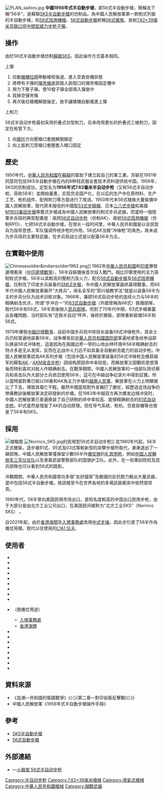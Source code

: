 {{noteTA
|G1=軍事
|G2=長度單位
|G3=Firearms
}}
{{Infobox Weapon
|name= 1956年式半自動步枪
|image= File:FLMM - The Vietcong type56sks.jpg
|image_size = 300px
|caption= 展示在博物館內的一把曾由[[越南南方民族解放陣線|越南南方民族解放陣線]]使用過的56式半自動步槍
|origin= {{PRC}}
|type= [[半自動步槍|半自動步槍]]
<!-- 種類選擇 -->
|is_ranged=yes
|is_bladed=
|is_explosive=
|is_artillery=
|is_vehicle=
|is_missile=
|is_UK=
<!-- 服役記錄 -->
|service= 1956－1985年（中華人民共和國）
|used_by= 參見使用國
|wars= [[緬甸內戰|緬甸內戰]]<br/>[[中印邊境戰爭|中印邊境戰爭]]<br>[[中蘇邊界衝突|中蘇邊界衝突]]<br>[[越南戰爭|越南戰爭]]<br>[[寮國內戰|寮國內戰]]<br>[[柬埔寨內戰|柬埔寨內戰]]<br>[[羅德西亞叢林戰爭|羅德西亞叢林戰爭]]<br/>[[柬越戰爭|柬越戰爭]]<br>[[1979年中越戰爭|1979年中越戰爭]]<br>[[阿富汗戰爭_(1979年)|1979年阿富汗戰爭]]<br/>[[安哥拉內戰|安哥拉內戰]]<br/>[[兩山戰役|兩山戰役]]<br>[[阿富汗戰爭_(1978年至今)|阿富汗內戰]]<br/>[[索馬里內戰|索馬里內戰]]<br/>[[南斯拉夫戰爭|南斯拉夫戰爭]]<br/>[[科索沃戰爭|科索沃戰爭]]<br>[[阿富汗戰爭_(2001年)|2001年阿富汗戰爭]]<br/>[[敘利亞內戰|2011年敘利亞內戰]]<br>其他
<!-- 生產歷史 -->
|designer= 
|design_date=1956年
|manufacturer= 中華人民共和國國營兵工廠<br/>[[中國北方工業公司|中國北方工業公司]]
|unit_cost=
|production_date=1956－1980年
|number= 
|variants= 
<!-- 基本規格 -->
|spec_label=
|weight= 空槍：3.85千克
|length= 1,025毫米；<br />1,260毫米（連刺刀）
|part_length= 521毫米
|width=
|height=
|diameter=
|crew=
<!-- 投射武器規格 --> 
|cartridge= [[7.62×39mm|7.62×39毫米]]
|caliber= 7.62毫米
|action= [[氣動式|短行程導氣式活塞]]，傾斜式槍栓
|mode= 半自動
|velocity= 710—730米／秒
|range= 400米
|max_range= 
|feed= 10發固定式彈倉
|sights= 機械瞄具
}}
[[File:PLAN_sailors.jpg|right]]
'''中國1956年式半自動步槍'''，即56式半自動步槍，簡稱及下稱“56半”，是蘇聯[[SKS半自動步槍|SKS半自動步槍]]的仿制品。為中國人民解放軍第一款制式列裝的半自動步槍，和[[56式班用機槍|56式班用機槍]]、[[56式自動步槍|56式自動步槍]]統稱[[56式槍族|56式槍族]]。发射[[7.62×39mm|7.62×39毫米]][[苏联|苏联]][[口徑|口徑]][[中间型威力枪弹|中間型威力]][[步枪|步枪]][[子彈|子彈]]。

== 操作 ==
由於56式半自動步槍仿制[[苏联|蘇聯]][[SKS半自動步槍|SKS]]，因此操作方式基本相同。
;上彈
# 拉動[[拉機柄|槍機拉柄]]帶動槍栓後退，進入空倉掛機狀態
# 將帶有子彈的[[彈夾條|彈夾條]]底部插入拋殼口的彈夾條固定槽中
# 用力下壓子彈，使10發子彈全部填入彈倉中
# 拔掉空彈夾條
# 再次後拉槍機解脫後定，放手讓槍機自動複進上彈
;上刺刀
56式半自动步枪最初采用折叠式剑型刺刀，后来改用更长的折叠式三棱刺刀，固定在枪管下方。
# 向[[槍托|槍托]]方向壓槍口套圈解脫鎖定
# 向上扳刺刀至槍口套圈套入槍口固定

== 歷史 ==
1950年代，[[中華人民共和國|中華人民共和國]]在[[蘇聯|蘇聯]]的幫助下建立起自己的軍工業，苏联在1951年同意将包括SKS半自動步槍在内的8种轻武器全套技术资料提供给中国。1956年，SKS的仿制成功，定型名为'''1956年式7.62毫<nowiki/>米半自动步枪'''（又称56式半自动步枪，简称56半）並開始量產，实现完全国产化，在以后的生产中在原材料、生产工艺、枪机组件、配用刺刀等方面进行了改进。1950年代末56式槍族大量裝備中國人民解放軍，取代原本服役的中國製[[53式步騎槍|53式步騎槍]]、日本[[三八式步槍|三八式步槍]]和美國[[M1903春田步槍|M1903春田步槍]]等舊式步槍成為中國人民解放軍的制式步兵武器，而當時一個陸軍步兵班的典型配置是：兩把[[56式自动步枪|56式自动步枪]]（仿制AK）、兩挺[[56式班用機槍|56式班用機槍]]（仿制RPD）、七把56式半自動步槍。在很长一段时间里，中華人民共和國是以全民皆兵为指导思想，军队强调传统步枪的作用，56式AK当做“冲锋枪”的角色，故未成为步兵班的主要轻武器，在步兵班战士还是以配备56半为主。

== 在實戰中使用 ==
[[File:Chinesesoldier&indiansoldier1962.png|thumb]]]]
1962年[[中華人民共和國|中華人民共和國]]和[[印度|印度]]爆發邊境衝突（[[中印邊境戰爭|中印邊境戰爭]]），56半自裝備後首次投入戰鬥，相比印軍使用的主力英制栓式步槍，56半以其較高的壓制力及火力，配合[[56式自動步槍|56式自動步槍]]及[[56式班用機槍|56式班用機槍]]，压制住了印度步兵装备的[[李-恩菲尔德步枪|SMLE步槍]]，令中國人民解放軍最終贏得戰事。而60年代中國人民解放軍展开“大练兵”，闻名全军的“郭兴福教学法”就是以装备56半为主的步兵分队为战术训练对象。1968年，兼顾56式自动步枪的连续火力与56半的精确射击优点，所谓“步冲合一”的[[63式自動步槍|63式自動步槍]]（外國曾稱為68式）裝備部隊，取代56半和56式，56半其後撥入[[中國民兵|民兵部隊]]。但到了70年代中期，63式步槍暴露出各種問題，当时部队有“还我半自动”呼声，後終於撤裝，部隊重新裝備56半和56式。

1979年爆發[[中越戰爭|中越边境戰爭]]，战前中国步兵班中除班长装备56式冲锋枪外，其余士兵仍较普遍地装备56半。战争爆发前[[中華人民共和國国防部|中華人民共和國国防部]]普遍地紧急给参战部队换装56式冲锋枪，這是因為在兩國边界一带的山地丛林环境中56半精确射击的特点多是无从发挥，反而在近战中火力远不如具备全自動射击能力的自动步枪。中国人民解放軍認為AK系列步槍（包括中国人民解放軍装备的56式冲锋枪及缴获越军的蘇製[[卡拉什尼科夫自動步槍|AK]]／[[AKM突击步枪|AKM突击步枪]]）因结构原因命中率较低，而解放軍又因戰術思想落後而特别喜欢对敌人作精确射击。在戰爭期間，中國人民解放軍的一线部队除侦察兵和突击队外大部分士兵依旧使用56半，這可在中越战争纪录片中得到証實。所以當時面對著已經以56衝和AK為主力步槍的[[越南人民軍|越南人民軍]]，解放軍在火力上明顯被比了下去，導致其傷亡不輕。雖然中國當局對外宣稱打了勝仗，經歷過这场战争的慘痛教訓後解放軍決定研發新的步槍。在1983年中越双方再次爆发边境冲突时，中國人民解放軍已普遍换装了自己研制的命中率较高、能够精确射击的[[81式自动步枪|81式自动步枪]]。81式虽然是借鉴了AK的自动原理，但在导气系统、枪机、空倉掛機等也借鉴了56半和SKS。

== 採用 ==
[[File:Chinese_honor_guard_in_column_070322-F-0193C-014.JPEG|缩略图]]
[[File:Norinco_SKS.jpg|thumb]]的民用型56式半自动步枪]]
從1980年代起，56半正式撤裝，逐步被81式、95式及03式等較新型的突擊步槍所取代，漸漸退出了一線部隊。中國人民解放軍僅保留少數56半作[[儀仗隊|儀仗隊]]的[[训练用步枪|礼宾用枪]]，例如[[中国人民解放军三军仪仗队|中国人民解放军三军仪仗队]]以及隶属武装警察部队的国旗护卫队。此外，在一些軍訓院校及民兵部隊也可以看到56式的蹤影。

冷戰期間，中華人民共和國曾向多個“友好國家”及敵國的反抗勢力輸出大量武器，當中包括56式半自動步槍。故該槍至今在世界各地的多場武裝衝突中依然很常見。

1980年代，56半曾向美国民用市场出口，是知名度較高的中国出口民用步枪，由于大部分是由北方工业公司出口，在美国民间被称为“北方工业SKS”（Norinco SKS） 。

自2021年起，由於[[香港海關|香港海關]]及[[入境事務處|入境事務處]]改用[[正步|中式步操]]，因此亦引進了56半作為儀仗用槍，取代以往使用的[[FN_FAL自動步槍|L1A1 SLR]]。

== 使用者 ==
* {{flag|Albania}}
* {{flag|Angola}}
* {{flag|Bangladesh}}
* {{flag|Cambodia}}
* {{flag|PRC}}
* {{flag|Democratic Republic of Congo}}
* {{flag|Egypt}}
* {{flag|Estonia}}
* {{flag|Gambia}}
* {{flag|Hong Kong}}（限儀仗用途）
** [[入境事務處|入境事務處]]
** [[香港海關|香港海關]]
* {{flag|Indonesia}}
* {{flag|Laos}}
* {{flag|Pakistan}}
* {{flag|Somalia}}
* {{flag|Syria}}
* {{flag|Togo}}
* {{flag|Uganda}}
* {{flag|Vietnam}}

== 資料來源 ==
<div class="references-small">
<references />
* 《血潮—共和國的衛國戰爭》{{〈}}第二章—對印自衛反擊戰{{〉}}
* 中國人民解放軍《1956年式半自動步槍操作手冊》
</div>

== 參考 ==
{{commons|Type 56 semi-automatic rifles}}
* [[SKS半自動步槍|SKS半自動步槍]]
* [[56式自動步槍|56式自動步槍]]

== 外部連結 ==
* {{zh}}—[http://www.chinesefirearms.com/110108/guns/sks.htm 火器堂 56式半自动步枪]{{Wayback|url=http://www.chinesefirearms.com/110108/guns/sks.htm |date=20120621001139 }}

{{現役香港紀律部隊武器及彈藥}}

[[Category:半自动步枪|Category:半自动步枪]]
[[Category:7.62×39毫米槍械|Category:7.62×39毫米槍械]]
[[Category:導氣式槍械|Category:導氣式槍械]]
[[Category:中華人民共和國槍械|Category:中華人民共和國槍械]]
[[Category:越戰武器|Category:越戰武器]]